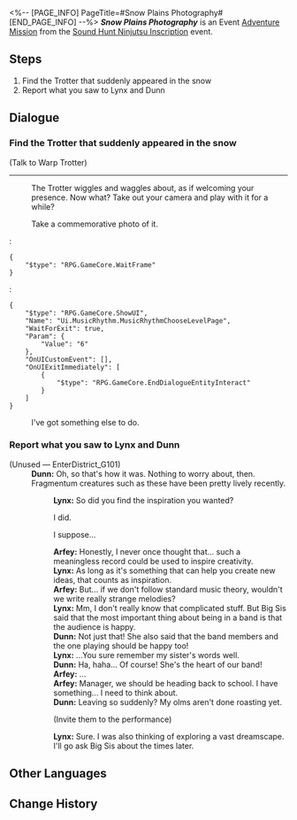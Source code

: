 <%-- [PAGE_INFO]
PageTitle=#Snow Plains Photography#
[END_PAGE_INFO] --%>
{{Stub|Dialogue.}}
{{Mission Infobox
|id            = 8026115
|title         = 
|image         = <!--Mission Snow Plains Photography.png-->
|type          = Adventure
|event_name    = Sound Hunt Ninjutsu Inscription
|chapter       = Sound Hunt Ninjutsu Inscription
|requirements  = {{subst:void|<!--Unknown: {"Type":"Manual"}-->}}
|summary       = <!--official mission summary from Fate's Atlas-->
|characters    = Arfey; Dunn; Lynx; Trailblazer
|startLocation = [[Jarilo-VI]] - [[Outlying Snow Plains]]
|world         = Jarilo-VI
|area          = Outlying Snow Plains
|prev          = 
|next          = 
|rewards       = Credit*5,000
}}
'''''Snow Plains Photography''''' is an Event [[Adventure Mission]] from the [[Sound Hunt Ninjutsu Inscription]] event.

==Steps==
# Find the Trotter that suddenly appeared in the snow
# Report what you saw to Lynx and Dunn

<!--
==Gameplay Notes==

--><!--
==Trial Character==

-->
==Dialogue==
{{Stub Dialogue}}
{{Dialogue End}}

===Find the Trotter that suddenly appeared in the snow{{subst:void|<!--802611503-->}}===
{{Mission Description|type=adventure|location=Outlying Snow Plains|update|You've become the manager of the music party's performing band, and now your band needs to complete 3 performances on the stage in the middle of the campus.<br />Carefully examine the condition of this Trotter that suddenly appeared.}}
{{Dialogue Start}}

;(Talk to Warp Trotter)
----
:The Trotter wiggles and waggles about, as if welcoming your presence. Now what? Take out your camera and play with it for a while?
:{{DIcon|Travel Log}} Take a commemorative photo of it.
:<pre>{
	"$type": "RPG.GameCore.WaitFrame"
}</pre>
:<pre>{
	"$type": "RPG.GameCore.ShowUI",
	"Name": "Ui.MusicRhythm.MusicRhythmChooseLevelPage",
	"WaitForExit": true,
	"Param": {
		"Value": "6"
	},
	"OnUICustomEvent": [],
	"OnUIExitImmediately": [
		{
			"$type": "RPG.GameCore.EndDialogueEntityInteract"
		}
	]
}</pre>
:{{DIcon|Exit}} I've got something else to do.

{{Dialogue End}}

===Report what you saw to Lynx and Dunn{{subst:void|<!--802611506-->}}===
{{Mission Description|type=adventure|location=Outlying Snow Plains|update|You've become the manager of the music party's performing band, and now your band needs to complete 3 performances on the stage in the middle of the campus.<br />Go back to where you were and tell Lynx and Dunn what you just experienced.}}
{{Dialogue Start}}

;(Unused &mdash; EnterDistrict_G101)
:'''Dunn:''' Oh, so that's how it was. Nothing to worry about, then. Fragmentum creatures such as these have been pretty lively recently.
::'''Lynx:''' So did you find the inspiration you wanted?
::{{DIcon|Arrow}} I did.
::{{DIcon|Arrow}} I suppose...
::'''Arfey:''' Honestly, I never once thought that... such a meaningless record could be used to inspire creativity.
::'''Lynx:''' As long as it's something that can help you create new ideas, that counts as inspiration.
::'''Arfey:''' But... if we don't follow standard music theory, wouldn't we write really strange melodies?
::'''Lynx:''' Mm, I don't really know that complicated stuff. But Big Sis said that the most important thing about being in a band is that the audience is happy.
::'''Dunn:''' Not just that! She also said that the band members and the one playing should be happy too!
::'''Lynx:''' ...You sure remember my sister's words well.
::'''Dunn:''' Ha, haha... Of course! She's the heart of our band!
::'''Arfey:''' ...
::'''Arfey:''' {{MC|f=Miss|m=Mr.}} Manager, we should be heading back to school. I have something... I need to think about.
::'''Dunn:''' Leaving so suddenly? My olms aren't done roasting yet.
::{{DIcon|Arrow}} (Invite them to the performance)
::'''Lynx:''' Sure. I was also thinking of exploring a vast dreamscape. I'll go ask Big Sis about the times later.
::{{tx}}
{{Dialogue End}}

==Other Languages==
{{Other Languages
|en   = Snow Plains Photography
|zhs  = 雪原留影
|zht  = 雪原留影
|ja   = 雪原のシャッターチャンス
|ko   = 설원에서 한 컷
|es   = Fotografía en las llanuras nevadas
|fr   = Photographie des Plaines des neiges
|ru   = Фото Снежных полей
|th   = ภาพที่ระลึกในทุ่งหิมะ
|vi   = Lưu Ảnh Cánh Đồng Tuyết
|de   = Erinnerungsfotos in der Schneewüste
|id   = Fotografi Snow Plains
|pt   = Fotografia das Planícies Nevadas
}}

==Change History==
{{Change History|2.6}}
